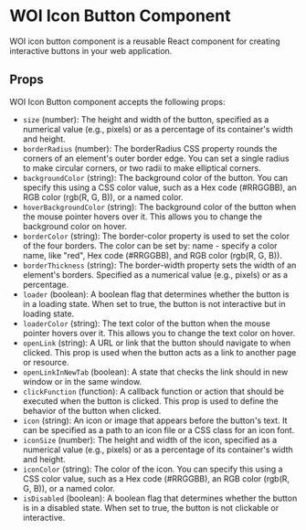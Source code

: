 # WOI Icon Button Component

WOI icon button component is a reusable React component for creating interactive buttons in your web application.

## Props

WOI Icon Button component accepts the following props:

- `size` (number): The height and width of the button, specified as a numerical value (e.g., pixels) or as a percentage of its container's width and height.
- `borderRadius` (number): The borderRadius CSS property rounds the corners of an element's outer border edge. You can set a single radius to make circular corners, or two radii to make elliptical corners.
- `backgroundColor` (string): The background color of the button. You can specify this using a CSS color value, such as a Hex code (#RRGGBB), an RGB color (rgb(R, G, B)), or a named color.
- `hoverBackgroundColor` (string): The background color of the button when the mouse pointer hovers over it. This allows you to change the background color on hover.
- `borderColor` (string): The border-color property is used to set the color of the four borders. The color can be set by: name - specify a color name, like "red", Hex code (#RRGGBB), and RGB color (rgb(R, G, B)).
- `borderThickness` (string): The border-width property sets the width of an element's borders. Specified as a numerical value (e.g., pixels) or as a percentage.
- `loader` (boolean): A boolean flag that determines whether the button is in a loading state. When set to true, the button is not interactive but in loading state.
- `loaderColor` (string): The text color of the button when the mouse pointer hovers over it. This allows you to change the text color on hover.
- `openLink` (string): A URL or link that the button should navigate to when clicked. This prop is used when the button acts as a link to another page or resource.
- `openLinkInNewTab` (boolean): A state that checks the link should in new window or in the same window.
- `clickFunction` (function): A callback function or action that should be executed when the button is clicked. This prop is used to define the behavior of the button when clicked.
- `icon` (string): An icon or image that appears before the button's text. It can be specified as a path to an icon file or a CSS class for an icon font.
- `iconSize` (number): The height and width of the icon, specified as a numerical value (e.g., pixels) or as a percentage of its container's width and height.
- `iconColor` (string): The color of the icon. You can specify this using a CSS color value, such as a Hex code (#RRGGBB), an RGB color (rgb(R, G, B)), or a named color.
- `isDisabled` (boolean): A boolean flag that determines whether the button is in a disabled state. When set to true, the button is not clickable or interactive.